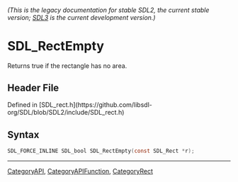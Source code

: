 ====== (This is the legacy documentation for stable SDL2, the current stable version; [https://wiki.libsdl.org/SDL3/ SDL3] is the current development version.) ======
= SDL_RectEmpty =

Returns true if the rectangle has no area.

== Header File ==

Defined in [SDL_rect.h](https://github.com/libsdl-org/SDL/blob/SDL2/include/SDL_rect.h)

== Syntax ==

<syntaxhighlight lang='c'>
SDL_FORCE_INLINE SDL_bool SDL_RectEmpty(const SDL_Rect *r);</syntaxhighlight>

----
[[CategoryAPI]], [[CategoryAPIFunction]], [[CategoryRect]]


